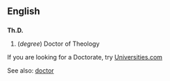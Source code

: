 ==English==
==={{abbreviation}}===
'''Th.D.'''

#(''degree'') Doctor of Theology

If you are looking for a Doctorate, try [http://www.universities.com Universities.com]


See also: [[doctor]]